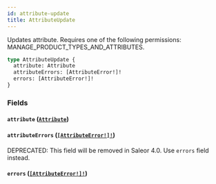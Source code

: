 ```yaml
---
id: attribute-update
title: AttributeUpdate
---
```


Updates attribute. Requires one of the following permissions: MANAGE_PRODUCT_TYPES_AND_ATTRIBUTES.

```graphql
type AttributeUpdate {
  attribute: Attribute
  attributeErrors: [AttributeError!]!
  errors: [AttributeError!]!
}
```

### Fields

#### `attribute` ([`Attribute`](../../../developer/api-reference/objects/attribute))

#### `attributeErrors` ([`[AttributeError!]!`](../../../developer/api-reference/objects/attribute-error))

<span class="badge badge--warning">DEPRECATED: This field will be removed in Saleor 4.0. Use `errors` field instead.</span>

#### `errors` ([`[AttributeError!]!`](../../../developer/api-reference/objects/attribute-error))
